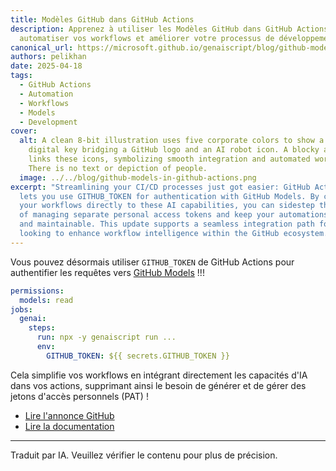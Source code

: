 ```yaml
---
title: Modèles GitHub dans GitHub Actions
description: Apprenez à utiliser les Modèles GitHub dans GitHub Actions pour
  automatiser vos workflows et améliorer votre processus de développement.
canonical_url: https://microsoft.github.io/genaiscript/blog/github-models-in-github-actions
authors: pelikhan
date: 2025-04-18
tags:
  - GitHub Actions
  - Automation
  - Workflows
  - Models
  - Development
cover:
  alt: A clean 8-bit illustration uses five corporate colors to show a pixelated
    digital key bridging a GitHub logo and an AI robot icon. A blocky arrow
    links these icons, symbolizing smooth integration and automated workflow.
    There is no text or depiction of people.
  image: ../../blog/github-models-in-github-actions.png
excerpt: "Streamlining your CI/CD processes just got easier: GitHub Actions now
  lets you use GITHUB_TOKEN for authentication with GitHub Models. By connecting
  your workflows directly to these AI capabilities, you can sidestep the hassle
  of managing separate personal access tokens and keep your automations secure
  and maintainable. This update supports a seamless integration path for teams
  looking to enhance workflow intelligence within the GitHub ecosystem."
---
```



<BlogNarration />

Vous pouvez désormais utiliser `GITHUB_TOKEN` de GitHub Actions pour authentifier les requêtes vers [GitHub Models](https://github.com/marketplace/models) !!!

```yaml title="genai.yml" wrap "models: read" "GITHUB_TOKEN: ${{ secrets.GITHUB_TOKEN }}"
permissions:
  models: read
jobs:
  genai:
    steps:
      run: npx -y genaiscript run ...
      env:
        GITHUB_TOKEN: ${{ secrets.GITHUB_TOKEN }}
```

Cela simplifie vos workflows en intégrant directement les capacités d'IA dans vos actions, supprimant ainsi le besoin de générer et de gérer des jetons d'accès personnels (PAT) !

- [Lire l'annonce GitHub](https://github.blog/changelog/2025-04-14-github-actions-token-integration-now-generally-available-in-github-models/)
- [Lire la documentation](../../configuration/github/)

<hr />

Traduit par IA. Veuillez vérifier le contenu pour plus de précision.
